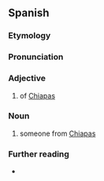 ==Spanish==

===Etymology===
{{af|es|Chiapas|-eco}}

===Pronunciation===
{{es-IPA}}

===Adjective===
{{es-adj|f=chiapaneca}}

# {{lb|es|relational}} of [[Chiapas]] {{gl|state of Mexico}}

===Noun===
{{es-noun|m|f=chiapaneca}}

# someone from [[Chiapas]]

===Further reading===
* {{R:DRAE}}

{{C|es|Demonyms}}
